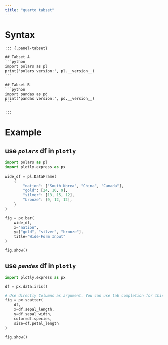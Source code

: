 ```yaml
---
title: "quarto tabset"
---
```



# Syntax

````default
::: {.panel-tabset}

## Tabset A
```python
import polars as pl
print('polars version:', pl.__version__)
```

## Tabset B 
```python
import pandas as pd
print('pandas version:', pd.__version__)
```

:::
````


# Example

::: {.panel-tabset}

## use **_`polars`_** df in `plotly`

```python
import polars as pl
import plotly.express as px

wide_df = pl.DataFrame(
    {
        "nation": ["South Korea", "China", "Canada"],
        "gold": [24, 10, 9],
        "silver": [13, 15, 12],
        "bronze": [9, 12, 12],
    }
)

fig = px.bar(
    wide_df,
    x="nation",
    y=["gold", "silver", "bronze"],
    title="Wide-Form Input"
)

fig.show()
```

## use _`pandas`_ df in `plotly`

```python
import plotly.express as px

df = px.data.iris()

# Use directly Columns as argument. You can use tab completion for this!
fig = px.scatter(
    df,
    x=df.sepal_length,
    y=df.sepal_width,
    color=df.species,
    size=df.petal_length
)

fig.show()
```

:::


